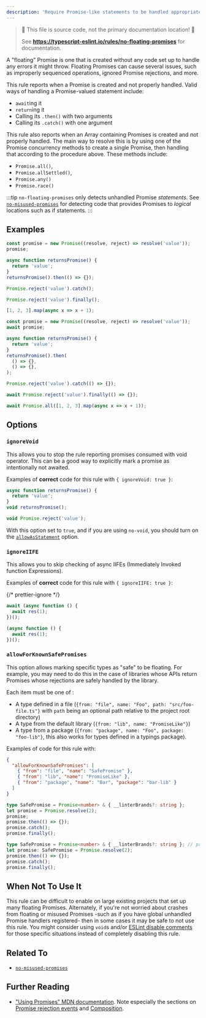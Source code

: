 ```yaml
---
description: 'Require Promise-like statements to be handled appropriately.'
---
```



> 🛑 This file is source code, not the primary documentation location! 🛑
>
> See **https://typescript-eslint.io/rules/no-floating-promises** for documentation.

A "floating" Promise is one that is created without any code set up to handle any errors it might throw.
Floating Promises can cause several issues, such as improperly sequenced operations, ignored Promise rejections, and more.

This rule reports when a Promise is created and not properly handled.
Valid ways of handling a Promise-valued statement include:

- `await`ing it
- `return`ing it
- Calling its `.then()` with two arguments
- Calling its `.catch()` with one argument

This rule also reports when an Array containing Promises is created and not properly handled. The main way to resolve this is by using one of the Promise concurrency methods to create a single Promise, then handling that according to the procedure above. These methods include:

- `Promise.all()`,
- `Promise.allSettled()`,
- `Promise.any()`
- `Promise.race()`

:::tip
`no-floating-promises` only detects unhandled Promise _statements_.
See [`no-misused-promises`](./no-misused-promises.mdx) for detecting code that provides Promises to _logical_ locations such as if statements.
:::

## Examples

<Tabs>
<TabItem value="❌ Incorrect">

```ts
const promise = new Promise((resolve, reject) => resolve('value'));
promise;

async function returnsPromise() {
  return 'value';
}
returnsPromise().then(() => {});

Promise.reject('value').catch();

Promise.reject('value').finally();

[1, 2, 3].map(async x => x + 1);
```

</TabItem>
<TabItem value="✅ Correct">

```ts
const promise = new Promise((resolve, reject) => resolve('value'));
await promise;

async function returnsPromise() {
  return 'value';
}
returnsPromise().then(
  () => {},
  () => {},
);

Promise.reject('value').catch(() => {});

await Promise.reject('value').finally(() => {});

await Promise.all([1, 2, 3].map(async x => x + 1));
```

</TabItem>
</Tabs>

## Options

### `ignoreVoid`

This allows you to stop the rule reporting promises consumed with void operator.
This can be a good way to explicitly mark a promise as intentionally not awaited.

Examples of **correct** code for this rule with `{ ignoreVoid: true }`:

```ts option='{ "ignoreVoid": true }' showPlaygroundButton
async function returnsPromise() {
  return 'value';
}
void returnsPromise();

void Promise.reject('value');
```

With this option set to `true`, and if you are using `no-void`, you should turn on the [`allowAsStatement`](https://eslint.org/docs/rules/no-void#allowasstatement) option.

### `ignoreIIFE`

This allows you to skip checking of async IIFEs (Immediately Invoked function Expressions).

Examples of **correct** code for this rule with `{ ignoreIIFE: true }`:

{/* prettier-ignore */}
```ts option='{ "ignoreIIFE": true }' showPlaygroundButton
await (async function () {
  await res(1);
})();

(async function () {
  await res(1);
})();
```

### `allowForKnownSafePromises`

This option allows marking specific types as "safe" to be floating. For example, you may need to do this in the case of libraries whose APIs return Promises whose rejections are safely handled by the library.

Each item must be one of :

- A type defined in a file (`{from: "file", name: "Foo", path: "src/foo-file.ts"}` with `path` being an optional path relative to the project root directory)
- A type from the default library (`{from: "lib", name: "PromiseLike"}`)
- A type from a package (`{from: "package", name: "Foo", package: "foo-lib"}`, this also works for types defined in a typings package).

Examples of code for this rule with:

```json
{
  "allowForKnownSafePromises": [
    { "from": "file", "name": "SafePromise" },
    { "from": "lib", "name": "PromiseLike" },
    { "from": "package", "name": "Bar", "package": "bar-lib" }
  ]
}
```

<Tabs>
<TabItem value="❌ Incorrect">

```ts option='{"allowForKnownSafePromises":[{"from":"file","name":"SafePromise"},{"from":"lib","name":"PromiseLike"},{"from":"package","name":"Bar","package":"bar-lib"}]}'
type SafePromise = Promise<number> & { __linterBrands?: string };
let promise = Promise.resolve(2);
promise;
promise.then(() => {});
promise.catch();
promise.finally();
```

</TabItem>
<TabItem value="✅ Correct">

```ts option='{"allowForKnownSafePromises":[{"from":"file","name":"SafePromise"},{"from":"lib","name":"PromiseLike"},{"from":"package","name":"Bar","package":"bar-lib"}]}'
type SafePromise = Promise<number> & { __linterBrands?: string }; // promises can be marked as safe by using branded types
let promise: SafePromise = Promise.resolve(2);
promise.then(() => {});
promise.catch();
promise.finally();
```

</TabItem>
</Tabs>

## When Not To Use It

This rule can be difficult to enable on large existing projects that set up many floating Promises.
Alternately, if you're not worried about crashes from floating or misused Promises -such as if you have global unhandled Promise handlers registered- then in some cases it may be safe to not use this rule.
You might consider using `void`s and/or [ESLint disable comments](https://eslint.org/docs/latest/use/configure/rules#using-configuration-comments-1) for those specific situations instead of completely disabling this rule.

## Related To

- [`no-misused-promises`](./no-misused-promises.mdx)

## Further Reading

- ["Using Promises" MDN documentation](https://developer.mozilla.org/en-US/docs/Web/JavaScript/Guide/Using_promises). Note especially the sections on [Promise rejection events](https://developer.mozilla.org/en-US/docs/Web/JavaScript/Guide/Using_promises#promise_rejection_events) and [Composition](https://developer.mozilla.org/en-US/docs/Web/JavaScript/Guide/Using_promises#composition).
